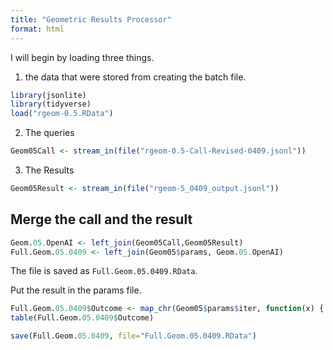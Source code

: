 ```yaml
---
title: "Geometric Results Processor"
format: html
---
```


I will begin by loading three things.  

1. the data that were stored from creating the batch file.

```r
library(jsonlite)
library(tidyverse)
load("rgeom-0.5.RData")
```

2. The queries

```r
Geom05Call <- stream_in(file("rgeom-0.5-Call-Revised-0409.jsonl"))
```

3. The Results

```r
Geom05Result <- stream_in(file("rgeom-5_0409_output.jsonl"))
```

## Merge the call and the result

```r
Geom.05.OpenAI <- left_join(Geom05Call,Geom05Result)
Full.Geom.05.0409 <- left_join(Geom05$params, Geom.05.OpenAI)
```

The file is saved as `Full.Geom.05.0409.RData`.

Put the result in the params file.

```r
Full.Geom.05.0409$Outcome <- map_chr(Geom05$params$iter, function(x) { unlist(Geom05Result$response$body$choices[[x]][[2]][2]) })
table(Full.Geom.05.0409$Outcome)
```

```r
save(Full.Geom.05.0409, file="Full.Geom.05.0409.RData")
```

